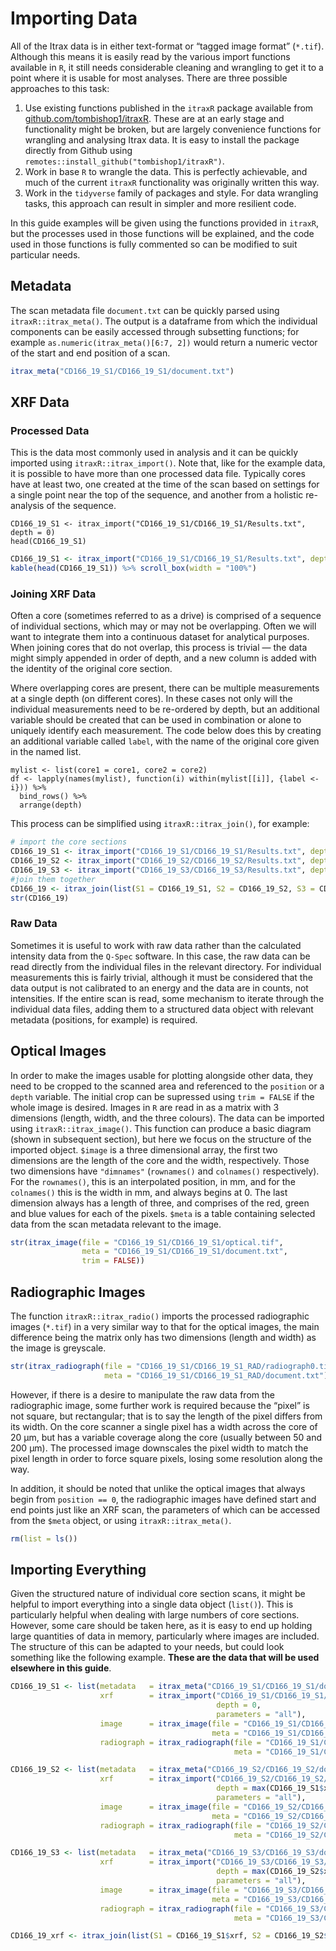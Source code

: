 # Importing Data {#importing}

All of the Itrax data is in either text-format or "tagged image format" (`*.tif`). Although this means it is easily read by the various import functions available in `R`, it still needs considerable cleaning and wrangling to get it to a point where it is usable for most analyses. There are three possible approaches to this task:

1. Use existing functions published in the `itraxR` package available from [github.com/tombishop1/itraxR](https://github.com/tombishop1/itraxR). These are at an early stage and functionality might be broken, but are largely convenience functions for wrangling and analysing Itrax data. It is easy to install the package directly from Github using `remotes::install_github("tombishop1/itraxR")`. 
2. Work in base `R` to wrangle the data. This is perfectly achievable, and much of the current `itraxR` functionality was originally written this way.
3. Work in the `tidyverse` family of packages and style. For data wrangling tasks, this approach can result in simpler and more resilient code. 

In this guide examples will be given using the functions provided in `itraxR`, but the processes used in those functions will be explained, and the code used in those functions is fully commented so can be modified to suit particular needs. 

## Metadata

The scan metadata file `document.txt` can be quickly parsed using `itraxR::itrax_meta()`. The output is a dataframe from which the individual components can be easily accessed through subsetting functions; for example `as.numeric(itrax_meta()[6:7, 2])` would return a numeric vector of the start and end position of a scan.  

```r
itrax_meta("CD166_19_S1/CD166_19_S1/document.txt")
```

## XRF Data

### Processed Data

This is the data most commonly used in analysis and it can be quickly imported using `itraxR::itrax_import()`. Note that, like for the example data, it is possible to have more than one processed data file. Typically cores have at least two, one created at the time of the scan based on settings for a single point near the top of the sequence, and another from a holistic re-analysis of the sequence. 

```
CD166_19_S1 <- itrax_import("CD166_19_S1/CD166_19_S1/Results.txt", depth = 0)
head(CD166_19_S1)
```

```r
CD166_19_S1 <- itrax_import("CD166_19_S1/CD166_19_S1/Results.txt", depth = 0)
kable(head(CD166_19_S1)) %>% scroll_box(width = "100%")
```

### Joining XRF Data

Often a core (sometimes referred to as a drive) is comprised of a sequence of individual sections, which may or may not be overlapping. Often we will want to integrate them into a continuous dataset for analytical purposes. When joining cores that do not overlap, this process is trivial --- the data might simply appended in order of depth, and a new column is added with the identity of the original core section. 

Where overlapping cores are present, there can be multiple measurements at a single depth (on different cores). In these cases not only will the individual measurements need to be re-ordered by depth, but an additional variable should be created that can be used in combination or alone to uniquely identify each measurement. The code below does this by creating an additional variable called `label`, with the name of the original core given in the named list. 

```
mylist <- list(core1 = core1, core2 = core2)
df <- lapply(names(mylist), function(i) within(mylist[[i]], {label <- i})) %>% 
  bind_rows() %>% 
  arrange(depth)
```

This process can be simplified using `itraxR::itrax_join()`, for example:

```r
# import the core sections
CD166_19_S1 <- itrax_import("CD166_19_S1/CD166_19_S1/Results.txt", depth_top = 0)
CD166_19_S2 <- itrax_import("CD166_19_S2/CD166_19_S2/Results.txt", depth_top = max(CD166_19_S1$depth))
CD166_19_S3 <- itrax_import("CD166_19_S3/CD166_19_S3/Results.txt", depth_top = max(CD166_19_S2$depth))
#join them together
CD166_19 <- itrax_join(list(S1 = CD166_19_S1, S2 = CD166_19_S2, S3 = CD166_19_S3))
str(CD166_19)
```

### Raw Data

Sometimes it is useful to work with raw data rather than the calculated intensity data from the `Q-Spec` software. In this case, the raw data can be read directly from the individual files in the relevant directory. For individual measurements this is fairly trivial, although it must be considered that the data output is not calibrated to an energy and the data are in counts, not intensities. If the entire scan is read, some mechanism to iterate through the individual data files, adding them to a structured data object with relevant metadata (positions, for example) is required. 

## Optical Images

In order to make the images usable for plotting alongside other data, they need to be cropped to the scanned area and referenced to the `position` or a `depth` variable. The initial crop can be supressed using `trim = FALSE` if the whole image is desired. Images in `R` are read in as a matrix with 3 dimensions (length, width, and the three colours). The data can be imported using `itraxR::itrax_image()`. This function can produce a basic diagram (shown in subsequent section), but here we focus on the structure of the imported object. `$image` is a three dimensional array, the first two dimensions are the length of the core and the width, respectively. Those two dimensions have `"dimnames"` (`rownames()` and `colnames()` respectively). For the `rownames()`, this is an interpolated position, in mm, and for the `colnames()` this is the width in mm, and always begins at 0. The last dimension always has a length of three, and comprises of the red, green and blue values for each of the pixels. `$meta` is a table containing selected data from the scan metadata relevant to the image. 

```r
str(itrax_image(file = "CD166_19_S1/CD166_19_S1/optical.tif",
                meta = "CD166_19_S1/CD166_19_S1/document.txt",
                trim = FALSE))
```

## Radiographic Images

The function `itraxR::itrax_radio()` imports the processed radiographic images (`*.tif`) in a very similar way to that for the optical images, the main difference being the matrix only has two dimensions (length and width) as the image is greyscale. 

```r
str(itrax_radiograph(file = "CD166_19_S1/CD166_19_S1_RAD/radiograph0.tif",
                     meta = "CD166_19_S1/CD166_19_S1_RAD/document.txt"))
```

However, if there is a desire to manipulate the raw data from the radiographic image, some further work is required because the "pixel" is not square, but rectangular; that is to say the length of the pixel differs from its width. On the core scanner a single pixel has a width across the core of 20 μm, but has a variable coverage along the core (usually between 50 and 200 μm). The processed image downscales the pixel width to match the pixel length in order to force square pixels, losing some resolution along the way.

In addition, it should be noted that unlike the optical images that always begin from `position == 0`, the radiographic images have defined start and end points just like an XRF scan, the parameters of which can be accessed from the `$meta` object, or using `itraxR::itrax_meta()`.

```r
rm(list = ls())
```

## Importing Everything

Given the structured nature of individual core section scans, it might be helpful to import everything into a single data object (`list()`). This is particularly helpful when dealing with large numbers of core sections. However, some care should be taken here, as it is easy to end up holding large quantities of data in memory, particularly where images are included. The structure of this can be adapted to your needs, but could look something like the following example. **These are the data that will be used elsewhere in this guide**. 

```r
CD166_19_S1 <- list(metadata   = itrax_meta("CD166_19_S1/CD166_19_S1/document.txt"),
                    xrf        = itrax_import("CD166_19_S1/CD166_19_S1/Results.txt", 
                                              depth = 0, 
                                              parameters = "all"),
                    image      = itrax_image(file = "CD166_19_S1/CD166_19_S1/optical.tif",
                                             meta = "CD166_19_S1/CD166_19_S1/document.txt"),
                    radiograph = itrax_radiograph(file = "CD166_19_S1/CD166_19_S1_RAD/radiograph0.tif",
                                                  meta = "CD166_19_S1/CD166_19_S1_RAD/document.txt"))

CD166_19_S2 <- list(metadata   = itrax_meta("CD166_19_S2/CD166_19_S2/document.txt"),
                    xrf        = itrax_import("CD166_19_S2/CD166_19_S2/Results.txt", 
                                              depth = max(CD166_19_S1$xrf$depth), 
                                              parameters = "all"),
                    image      = itrax_image(file = "CD166_19_S2/CD166_19_S2/optical.tif",
                                             meta = "CD166_19_S2/CD166_19_S2/document.txt"),
                    radiograph = itrax_radiograph(file = "CD166_19_S2/CD166_19_S2_RAD/radiograph.tif",
                                                  meta = "CD166_19_S2/CD166_19_S2_RAD/document.txt"))

CD166_19_S3 <- list(metadata   = itrax_meta("CD166_19_S3/CD166_19_S3/document.txt"),
                    xrf        = itrax_import("CD166_19_S3/CD166_19_S3/Results.txt", 
                                              depth = max(CD166_19_S2$xrf$depth), 
                                              parameters = "all"),
                    image      = itrax_image(file = "CD166_19_S3/CD166_19_S3/optical.tif",
                                             meta = "CD166_19_S3/CD166_19_S3/document.txt"),
                    radiograph = itrax_radiograph(file = "CD166_19_S3/CD166_19_S3_RAD/radiograph.tif",
                                                  meta = "CD166_19_S3/CD166_19_S3_RAD/document.txt"))

CD166_19_xrf <- itrax_join(list(S1 = CD166_19_S1$xrf, S2 = CD166_19_S2$xrf, S3 = CD166_19_S3$xrf))
```
